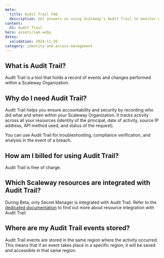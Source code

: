 ```yaml
---
meta:
  title: Audit Trail FAQ
  description: Get answers on using Scaleway's Audit Trail to monitor events, enhance security, and track activities across your resources
content:
  h1: Audit Trail
hero: assets/iam.webp
dates:
  validation: 2024-11-26
category: identity-and-access-management
---
```


## What is Audit Trail?

Audit Trail is a tool that holds a record of events and changes performed within a Scaleway Organization.

## Why do I need Audit Trail?

Audit Trail helps you ensure accountability and security by recording who did what and when within your Scaleway Organization. It tracks activity across all your resources (identity of the principal, date of activity, source IP address, API method used, and status of the request).

You can use Audit Trail for troubleshooting, compliance verification, and analysis in the event of a breach.

## How am I billed for using Audit Trail?

Audit Trail is free of charge.

## Which Scaleway resources are integrated with Audit Trail?

During Beta, only Secret Manager is integrated with Audit Trail. Refer to the [dedicated documentation](/identity-and-access-management/audit-trail/reference-content/resource-integration-with-adt/) to find out more about resource integration with Audit Trail.

## Where are my Audit Trail events stored?

Audit Trail events are stored in the same region where the activity occurred. This means that if an event takes place in a specific region, it will be saved and accessible in that same region.
